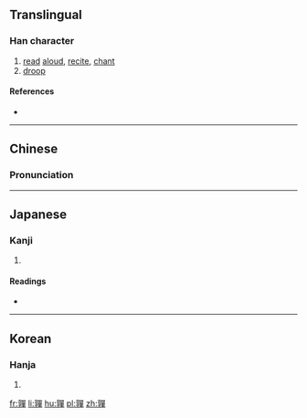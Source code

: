 {{also|亸}}
==Translingual==

===Han character===
{{Han char|rn=30|rad=口|as=17|sn=20|four=0644<sub>6</sub>|canj=卜木口口十 (YDRRJ)|ids=⿰[[享]][[單]]}}

# [[read]] [[aloud]], [[recite]], [[chant]]
# [[droop]]

====References====
* {{Han ref|kx=0214.030|dkj=04585|dj=0436.300|hdz=10704.120|uh=56B2|ud=22194|bh=F3FE|bd=62462}}

----

==Chinese==
{{zh-forms|s=亸}}

===Pronunciation===
{{zh-pron
|m=duǒ
|c=do2
|mc=y
|oc=y
|ma=
|cat=v
}}

----

==Japanese==

===Kanji===
{{ja-kanji|grade=|rs=口17}}

# {{defn|lang=ja|sort=口17}}

====Readings====
* {{ja-readings|on=[[た]] (ta)|kun=}}

----

==Korean==

===Hanja===
{{ko-hanja|hangeul=타|rv=ta|mr=t'a}}

# {{defn|lang=ko|sort=口17}}

[[fr:嚲]]
[[li:嚲]]
[[hu:嚲]]
[[pl:嚲]]
[[zh:嚲]]